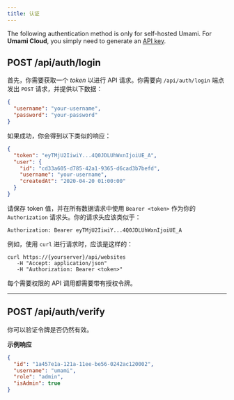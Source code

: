 ```yaml
---
title: 认证
---
```


The following authentication method is only for self-hosted Umami. For **Umami Cloud**, you simply
need to generate an [API key](/docs/cloud/api-key).

## POST /api/auth/login

首先，你需要获取一个 _token_ 以进行 API 请求。你需要向 `/api/auth/login` 端点发出 `POST` 请求，并提供以下数据：

```json
{
  "username": "your-username",
  "password": "your-password"
}
```

如果成功，你会得到以下类似的响应：

```json
{
  "token": "eyTMjU2IiwiY...4Q0JDLUhWxnIjoiUE_A",
  "user": {
    "id": "cd33a605-d785-42a1-9365-d6cad3b7befd",
    "username": "your-username",
    "createdAt": "2020-04-20 01:00:00"
  }
}
```

请保存 token 值，并在所有数据请求中使用 `Bearer <token>` 作为你的 `Authorization` 请求头。你的请求头应该类似于：

```http request
Authorization: Bearer eyTMjU2IiwiY...4Q0JDLUhWxnIjoiUE_A
```

例如，使用 `curl` 进行请求时，应该是这样的：

```shell
curl https://{yourserver}/api/websites
   -H "Accept: application/json"
   -H "Authorization: Bearer <token>"
```

每个需要权限的 API 调用都需要带有授权令牌。

---

## POST /api/auth/verify

你可以验证令牌是否仍然有效。

**示例响应**

```json
{
  "id": "1a457e1a-121a-11ee-be56-0242ac120002",
  "username": "umami",
  "role": "admin",
  "isAdmin": true
}
```
